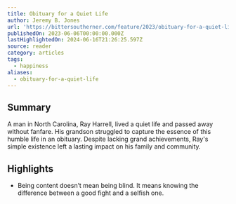 ```yaml
---
title: Obituary for a Quiet Life
author: Jeremy B. Jones
url: 'https://bittersoutherner.com/feature/2023/obituary-for-a-quiet-life/'
publishedOn: 2023-06-06T00:00:00.000Z
lastHighlightedOn: 2024-06-16T21:26:25.597Z
source: reader
category: articles
tags:
  - happiness
aliases:
  - obituary-for-a-quiet-life
---
```

## Summary

A man in North Carolina, Ray Harrell, lived a quiet life and passed away without fanfare. His grandson struggled to capture the essence of this humble life in an obituary. Despite lacking grand achievements, Ray's simple existence left a lasting impact on his family and community.

## Highlights
- Being content doesn’t mean being blind. It means knowing the difference between a good fight and a selfish one.
